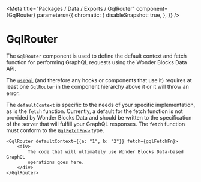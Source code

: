 
<Meta
    title="Packages / Data / Exports / GqlRouter"
    component={GqlRouter}
    parameters={{
        chromatic: {
            disableSnapshot: true,
        },
    }}
/>

# GqlRouter

The `GqlRouter` component is used to define the default context and fetch function for performing GraphQL requests using the Wonder Blocks Data API.

The <a href="./?path=/docs/packages-data-exports-usegql--docs">`useGql`</a> (and therefore any hooks or components that use it) requires at least one `GqlRouter` in the component hierarchy above it or it will throw an error.

The `defaultContext` is specific to the needs of your specific implementation, as is the `fetch` function. Currently, a default for the fetch function is not provided by Wonder Blocks Data and should be written to the specification of the server that will fulfill your GraphQL responses. The `fetch` function must conform to the <a href="./?path=/docs/packages-data-types-gqlfetchfn--docs">`GqlFetchFn<>`</a> type.

```tsx
<GqlRouter defaultContext={{a: "1", b: "2"}} fetch={gqlFetchFn}>
    <div>
        The code that will ultimately use Wonder Blocks Data-based GraphQL
        operations goes here.
    </div>
</GqlRouter>
```
